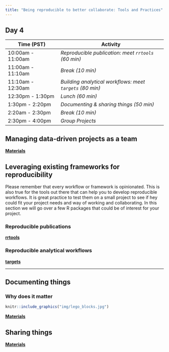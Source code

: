 ```yaml
---
title: "Being reproducible to better collaborate: Tools and Practices"
---
```


## Day 4


| **Time (PST)**    | **Activity**                        |
|-------------------|-------------------------------------|
| 10:00am - 11:00am | *Reproducible publication: meet `rrtools` (60 min)*   |
| 11:00am - 11:10am | *Break (10 min)*                    |
| 11:10am - 12:30am | *Building analytical workflows: meet `targets` (80 min)* |
| 12:30pm - 1:30pm  | *Lunch (60 min)*                    |
| 1:30pm - 2:20pm   | *Documenting & sharing things (50 min)*           |
| 2:20am - 2:30pm   | *Break (10 min)*                    |
| 2:30pm - 4:00pm   | *Group Projects*            |
 


## Managing data-driven projects as a team

[**Materials**](day4-projects_team.html)



## Leveraging existing frameworks for reproducibility

Please remember that every workflow or framework is opinionated. This is also true for the tools out there that can help you to develop reproducible workflows. It is great practice to test them on a small project to see if hey could fit your project needs and way of working and collaborating. In this section we will go over a few R packages that could be of interest for your project. 


### Reproducible publications 

**[rrtools](day4-reproducible_publications.html)**

### Reproducible analytical workflows

**[targets](day4-analytical_workflows.html)**


---

## Documenting things

### Why does it matter

```r
knitr::include_graphics("img/lego_blocks.jpg")
```

[**Materials**](day4-documenting.html)


## Sharing things

[**Materials**](day4-sharing_things.html)








